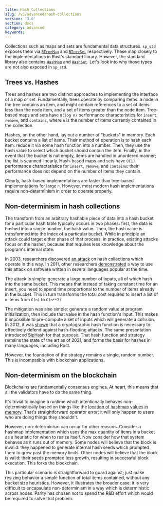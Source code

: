 ```yaml
---
title: Hash Collections
slug: /v3/advanced/hash-collections
version: '3.0'
section: docs
category: advanced
keywords:
---
```


Collections such as maps and sets are fundamental data structures. `sp_std` exposes them via
[`BTreeMap`](/rustdocs/latest/sp_std/collections/btree_map/struct.BTreeMap.html)
and
[`BTreeSet`](/rustdocs/latest/sp_std/collections/btree_set/struct.BTreeSet.html)
respectively. These map closely to the implementations in Rust's standard library. However, the
standard library also contains
[`HashMap`](https://doc.rust-lang.org/std/collections/struct.HashMap.html) and
[`HashSet`](https://doc.rust-lang.org/std/collections/struct.HashSet.html). Let's look into why
those types are not also exposed in `sp_std`.

## Trees vs. Hashes

Trees and hashes are two distinct approaches to implementing the interface of a map or set.
Fundamentally, trees operate by comparing items: a node in the tree contains an item, and might
contain references to a set of items less than the node item, and a set of items greater than the
node item. Tree-based maps and sets have `O(log n)` performance characteristics for `insert`,
`remove`, and `contains`, where `n` is the number of items currently contained in the collection.

Hashes, on the other hand, lay out a number of "buckets" in memory. Each bucket contains a list of
items. Their method of operation is to hash each item: reduce it via some hash function into a
number. Then, they use the hash value to select which bucket should contain the item. Finally, in
the event that the bucket is not empty, items are handled in unordered manner; the list is scanned
linearly. Hash-based maps and sets have `O(1)` performance characteristics for `insert`, `remove`,
and `contains`: their performance does not depend on the number of items they contain.

Clearly, hash-based implementations are faster than tree-based implementations for large `n`.
However, most modern hash implementations require non-determinism in order to operate properly.

## Non-determinism in hash collections

The transform from an arbitrary hashable piece of data into a hash bucket for a particular hash
table typically occurs in two phases: first, the data is hashed into a single number, the hash
value. Then, the hash value is transformed into the index of a particular bucket. While in principle
an attack could target either phase of that process, in practice, existing attacks focus on the
hasher, because that requires less knowledge about the program's internal state.

In 2003, researchers discovered [an
attack](https://static.usenix.org/event/sec03/tech/full_papers/crosby/crosby_html/) on hash
collections which operate in this way. In 2011, other researchers
[demonstrated](https://www.youtube.com/watch?v=R2Cq3CLI6H8) a way to use this attack on software
written in several languages popular at the time.

The attack is simple: generate a large number of inputs, all of which hash into the same bucket.
This means that instead of taking constant time for an insert, you need to spend time proportional
to the number of items already in the bucket. This in turn transforms the total cost required to
insert a list of `n` items from `O(n)` to `O(n**2)`.

The mitigation was also simple: generate a random value at program initialization, then include that
value in the hash function's input. This makes it impossible to pre-compute a set of inputs which
will generate a collision. In 2012, it was
[shown](https://fahrplan.events.ccc.de/congress/2012/Fahrplan/events/5152.en.html) that a
cryptographic hash function is necessary to effectively defend against hash-flooding attacks. The
same presentation introduced [SipHash](https://github.com/veorq/SipHash) for that purpose. That hash
function and strategy remains the state of the art as of 2021, and forms the basis for hashes in
many languages, including Rust.

However, the foundation of the strategy remains a single, random number. This is incompatible with
blockchain applications.

## Non-determinism on the blockchain

Blockchains are fundamentally consensus engines. At heart, this means that all the validators have
to do the same thing.

It's trivial to imagine a runtime which intentionally behaves non-deterministically based on things
like the [location of hashmap values in
memory](https://play.rust-lang.org/?version=stable&mode=debug&edition=2018&gist=55aaf4b234e2b9f70f10a11bb775bad4).
That's straightforward operator error; it will only happen to users who are doing things they
shouldn't.

However, non-determinism can occur for other reasons. Consider a hashmap implementation which uses
the max quantity of items in a bucket as a heuristic for when to resize itself. Now consider how
that system behaves as it runs out of memory. Some nodes will believe that the block is invalid:
they happened to generate internal hash seeds which prompted them to grow past the memory limits.
Other nodes will believe that the block is valid: their seeds prompted less growth, resulting in
successful block execution. This forks the blockchain.

This particular scenario is straightforward to guard against; just make resizing behavior a simple
function of total items contained, without any bucket size heuristics. However, it illustrates the
broader case: it is very difficult to encapsulate non-determinism in a way which is
deterministic across nodes. Parity has chosen not to spend the R&D effort which would be required to
solve that problem.
